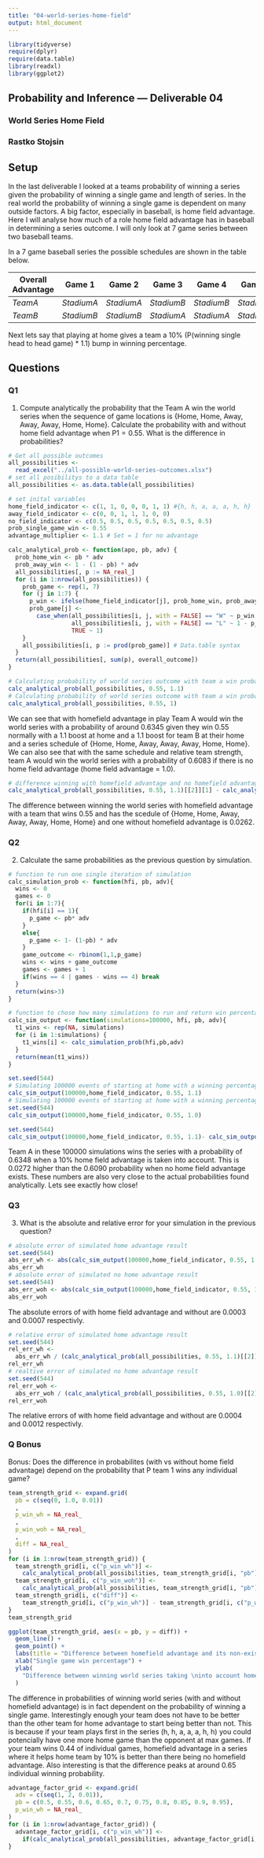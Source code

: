 ```yaml
---
title: "04-world-series-home-field"
output: html_document
---
```


```r
library(tidyverse)
require(dplyr)
require(data.table)
library(readxl)
library(ggplot2)
```

## Probability and Inference --- Deliverable 04
### World Series Home Field
### Rastko Stojsin

## Setup
In the last deliverable I looked at a teams probability of winning a series given the probability of winning a single game and length of series. In the real world the probability of winning a single game is dependent on many outside factors. A big factor, especially in baseball, is home field advantage. Here I will analyse how much of a role home field advantage has in baseball in determining a series outcome. I will only look at 7 game series between two baseball teams.

In a 7 game baseball series the possible schedules are shown in the table below.

 Overall Advantage | Game 1 | Game 2 | Game 3 | Game 4 | Game 5 | Game 6 | Game 7 
|-|-|-|-|-|-|-|-|
| $Team A$ | $Stadium A$ | $Stadium A$ | $Stadium B$ | $Stadium B$ | $Stadium B$ | $Stadium A$ | $Stadium A$ |
| $Team B$ | $Stadium B$ | $Stadium B$ | $Stadium A$ | $Stadium A$ | $Stadium A$ | $Stadium B$ | $Stadium B$ |

Next lets say that playing at home gives a team a 10% (P(winning single head to head game) * 1.1) bump in winning percentage.


## Questions

### Q1
1. Compute analytically the probability that the Team A win the world series when the sequence of game locations is {Home, Home, Away, Away, Away, Home, Home}. Calculate the probability with and without home field advantage when P1 = 0.55. What is the difference in probabilities?

```r
# Get all possible outcomes
all_possibilities <-
  read_excel("../all-possible-world-series-outcomes.xlsx")
# set all posibilitys to a data table
all_possibilities <- as.data.table(all_possibilities)
```

```r
# set inital variables
home_field_indicator <- c(1, 1, 0, 0, 0, 1, 1) #{h, h, a, a, a, h, h}
away_field_indicator <- c(0, 0, 1, 1, 1, 0, 0)
no_field_indicator <- c(0.5, 0.5, 0.5, 0.5, 0.5, 0.5, 0.5)
prob_single_game_win <- 0.55
advantage_multiplier <- 1.1 # Set = 1 for no advantage
```

```r
calc_analytical_prob <- function(apo, pb, adv) {
  prob_home_win <- pb * adv
  prob_away_win <- 1 - (1 - pb) * adv
  all_possibilities[, p := NA_real_]
  for (i in 1:nrow(all_possibilities)) {
    prob_game <- rep(1, 7)
    for (j in 1:7) {
      p_win <- ifelse(home_field_indicator[j], prob_home_win, prob_away_win)
      prob_game[j] <-
        case_when(all_possibilities[i, j, with = FALSE] == "W" ~ p_win,
                  all_possibilities[i, j, with = FALSE] == "L" ~ 1 - p_win,
                  TRUE ~ 1)
    }
    all_possibilities[i, p := prod(prob_game)] # Data.table syntax
  }
  return(all_possibilities[, sum(p), overall_outcome])
}
```

```r
# Calculating probability of world series outcome with team a win probability of 0.55 and a home field advantage of 10%
calc_analytical_prob(all_possibilities, 0.55, 1.1)
# Calculating probability of world series outcome with team a win probability of 0.55 and no home field advantage
calc_analytical_prob(all_possibilities, 0.55, 1)
```
 
We can see that with homefield advantage in play Team A would win the world series with a probability of around 0.6345 given they win 0.55 normally with a 1.1 boost at home and a 1.1 boost for team B at their home and a series schedule of {Home, Home, Away, Away, Away, Home, Home}. We can also see that with the same schedule and relative team strength, team A would win the world series with a probability of 0.6083 if there is no home field advantage (home field advantage = 1.0).

```r
# difference winning with homefield advantage and no homefield advantage
calc_analytical_prob(all_possibilities, 0.55, 1.1)[[2]][1] - calc_analytical_prob(all_possibilities, 0.55, 1.0)[[2]][1]
```
The difference between winning the world series with homefield advantage with a team that wins 0.55 and has the scedule of {Home, Home, Away, Away, Away, Home, Home} and one without homefield advantage is 0.0262.

### Q2

2. Calculate the same probabilities as the previous question by simulation.

```r
# function to run one single iteration of simulation
calc_simulation_prob <- function(hfi, pb, adv){
  wins <- 0
  games <- 0
  for(i in 1:7){
    if(hfi[i] == 1){
      p_game <- pb* adv
    }
    else{
      p_game <- 1- (1-pb) * adv
    }
    game_outcome <- rbinom(1,1,p_game)
    wins <- wins + game_outcome
    games <- games + 1
    if(wins == 4 | games - wins == 4) break
  }
  return(wins>3)
}

# function to chose how many simulations to run and return win percentage
calc_sim_output <- function(simulations=100000, hfi, pb, adv){
  t1_wins <- rep(NA, simulations)
  for (i in 1:simulations) {
    t1_wins[i] <- calc_simulation_prob(hfi,pb,adv)
  }
  return(mean(t1_wins))
}
```

```r
set.seed(544)
# Simulating 100000 events of starting at home with a winning percentage of 0.55 and a homefield advantage of 10%
calc_sim_output(100000,home_field_indicator, 0.55, 1.1)
# Simulating 100000 events of starting at home with a winning percentage of 0.55 and absolutly no home field advantage
set.seed(544)
calc_sim_output(100000,home_field_indicator, 0.55, 1.0)
```

```r
set.seed(544)
calc_sim_output(100000,home_field_indicator, 0.55, 1.1)- calc_sim_output(100000,home_field_indicator, 0.55, 1.0)
```

Team A in these 100000 simulations wins the series with a probability of 0.6348 when a 10% home field advantage is taken into account. This is 0.0272 higher than the 0.6090 probability when no home field advantage exists. These numbers are also very close to the actual probabilities found analytically. Lets see exactly how close!

### Q3

3. What is the absolute and relative error for your simulation in the previous question?

```r
# absolute error of simulated home advantage result
set.seed(544)
abs_err_wh <- abs(calc_sim_output(100000,home_field_indicator, 0.55, 1.1)- calc_analytical_prob(all_possibilities, 0.55, 1.1)[[2]][1])
abs_err_wh
# absolute error of simulated no home advantage result
set.seed(544)
abs_err_woh <- abs(calc_sim_output(100000,home_field_indicator, 0.55, 1.0)- calc_analytical_prob(all_possibilities, 0.55, 1.0)[[2]][1])
abs_err_woh
```

The absolute errors of with home field advantage and without are 0.0003 and 0.0007 respectivly.

```r
# relative error of simulated home advantage result
set.seed(544)
rel_err_wh <-
  abs_err_wh / (calc_analytical_prob(all_possibilities, 0.55, 1.1)[[2]][1])
rel_err_wh
# realtive error of simulated no home advantage result
set.seed(544)
rel_err_woh <-
  abs_err_woh / (calc_analytical_prob(all_possibilities, 0.55, 1.0)[[2]][1])
rel_err_woh
```


The relative errors of with home field advantage and without are 0.0004 and 0.0012 respectivly.

### Q Bonus

Bonus: Does the difference in probabilites (with vs without home field advantage) depend on the probability that P team 1 wins any individual game?

```r
team_strength_grid <- expand.grid(
  pb = c(seq(0, 1.0, 0.01))
  ,
  p_win_wh = NA_real_
  ,
  p_win_woh = NA_real_
  ,
  diff = NA_real_
)
for (i in 1:nrow(team_strength_grid)) {
  team_strength_grid[i, c("p_win_wh")] <-
    calc_analytical_prob(all_possibilities, team_strength_grid[i, "pb"], 1.1)[[2]][1]
  team_strength_grid[i, c("p_win_woh")] <-
    calc_analytical_prob(all_possibilities, team_strength_grid[i, "pb"], 1.0)[[2]][1]
  team_strength_grid[i, c("diff")] <-
    team_strength_grid[i, c("p_win_wh")] - team_strength_grid[i, c("p_win_woh")]
}
team_strength_grid
```

```r
ggplot(team_strength_grid, aes(x = pb, y = diff)) +
  geom_line() +
  geom_point() +
  labs(title = "Difference between homefield advantage and its non-existance", subtitle = "for variying levels of individual game win percentage") +
  xlab("Single game win percentage") +
  ylab(
    "Difference between winning world series taking \ninto account homefield advantage\n and ignorning homefield advantage"
  )
```

The difference in probabilities of winning world series (with and without homefield advantage) is in fact dependent on the probability of winning a single game. Interestingly enough your team does not have to be better than the other team for home advantage to start being better than not. This is because if your team plays first in the series (h, h, a, a, a, h, h) you could potencially have one more home game than the opponent at max games. If your team wins 0.44 of individual games, homefield advantage in a series where it helps home team by 10% is better than there being no homefield advantage. Also interesting is that the difference peaks at around 0.65 individual winning probability.

```r
advantage_factor_grid <- expand.grid(
  adv = c(seq(1, 2, 0.01)),
  pb = c(0.5, 0.55, 0.6, 0.65, 0.7, 0.75, 0.8, 0.85, 0.9, 0.95),
  p_win_wh = NA_real_
)
for (i in 1:nrow(advantage_factor_grid)) {
  advantage_factor_grid[i, c("p_win_wh")] <-
    if(calc_analytical_prob(all_possibilities, advantage_factor_grid[i, c("pb")], advantage_factor_grid[i, c("adv")])[[2]][1] > 1){1}else{calc_analytical_prob(all_possibilities, advantage_factor_grid[i, c("pb")], advantage_factor_grid[i, c("adv")])[[2]][1]}
}
```




